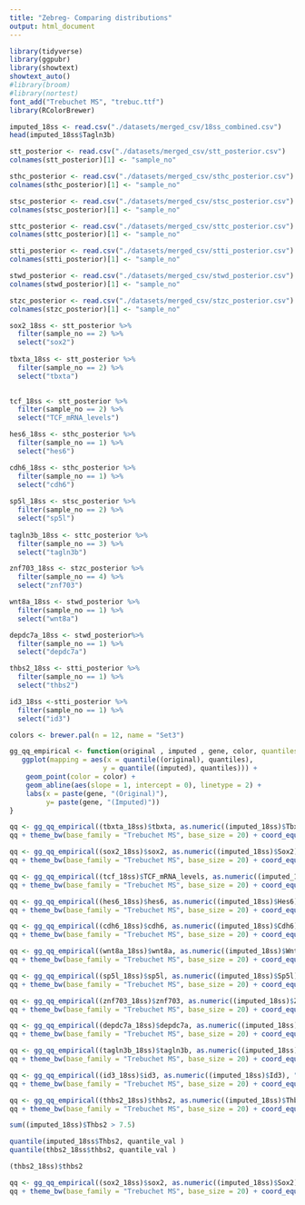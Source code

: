 ```yaml
---
title: "Zebreg- Comparing distributions"
output: html_document
---
```


```r

library(tidyverse)
library(ggpubr)
library(showtext)
showtext_auto()
#library(broom)
#library(nortest)
font_add("Trebuchet MS", "trebuc.ttf")
library(RColorBrewer)
```

```r
imputed_18ss <- read.csv("./datasets/merged_csv/18ss_combined.csv")
head(imputed_18ss$Tagln3b)

stt_posterior <- read.csv("./datasets/merged_csv/stt_posterior.csv")
colnames(stt_posterior)[1] <- "sample_no"

sthc_posterior <- read.csv("./datasets/merged_csv/sthc_posterior.csv")
colnames(sthc_posterior)[1] <- "sample_no"

stsc_posterior <- read.csv("./datasets/merged_csv/stsc_posterior.csv")
colnames(stsc_posterior)[1] <- "sample_no"

sttc_posterior <- read.csv("./datasets/merged_csv/sttc_posterior.csv")
colnames(sttc_posterior)[1] <- "sample_no"

stti_posterior <- read.csv("./datasets/merged_csv/stti_posterior.csv")
colnames(stti_posterior)[1] <- "sample_no"

stwd_posterior <- read.csv("./datasets/merged_csv/stwd_posterior.csv")
colnames(stwd_posterior)[1] <- "sample_no"

stzc_posterior <- read.csv("./datasets/merged_csv/stzc_posterior.csv")
colnames(stzc_posterior)[1] <- "sample_no"

```

```r

sox2_18ss <- stt_posterior %>% 
  filter(sample_no == 2) %>%
  select("sox2")
  
tbxta_18ss <- stt_posterior %>% 
  filter(sample_no == 2) %>%
  select("tbxta")
  

tcf_18ss <- stt_posterior %>% 
  filter(sample_no == 2) %>%
  select("TCF_mRNA_levels")

hes6_18ss <- sthc_posterior %>%
  filter(sample_no == 1) %>%
  select("hes6")

cdh6_18ss <- sthc_posterior %>%
  filter(sample_no == 1) %>%
  select("cdh6")
  
sp5l_18ss <- stsc_posterior %>%
  filter(sample_no == 2) %>%
  select("sp5l")
  
tagln3b_18ss <- sttc_posterior %>%
  filter(sample_no == 3) %>%
  select("tagln3b")

znf703_18ss <- stzc_posterior %>%
  filter(sample_no == 4) %>%
  select("znf703")

wnt8a_18ss <- stwd_posterior %>%
  filter(sample_no == 1) %>%
  select("wnt8a")

depdc7a_18ss <- stwd_posterior%>%
  filter(sample_no == 1) %>%
  select("depdc7a")

thbs2_18ss <- stti_posterior %>%
  filter(sample_no == 1) %>%
  select("thbs2")

id3_18ss <-stti_posterior %>%
  filter(sample_no == 1) %>%
  select("id3")


```

```r
colors <- brewer.pal(n = 12, name = "Set3")

gg_qq_empirical <- function(original , imputed , gene, color, quantiles = seq(0,1,0.01)){
   ggplot(mapping = aes(x = quantile((original), quantiles), 
                       y = quantile((imputed), quantiles))) + 
    geom_point(color = color) +
    geom_abline(aes(slope = 1, intercept = 0), linetype = 2) +
    labs(x = paste(gene, "(Original)"),
         y= paste(gene, "(Imputed)"))
}

```

```r

qq <- gg_qq_empirical((tbxta_18ss)$tbxta, as.numeric((imputed_18ss)$Tbxta), "tbxta", "brown3")
qq + theme_bw(base_family = "Trebuchet MS", base_size = 20) + coord_equal()

qq <- gg_qq_empirical((sox2_18ss)$sox2, as.numeric((imputed_18ss)$Sox2), "sox2", "chartreuse3")
qq + theme_bw(base_family = "Trebuchet MS", base_size = 20) + coord_equal()

qq <- gg_qq_empirical((tcf_18ss)$TCF_mRNA_levels, as.numeric((imputed_18ss)$TCF), "TCF", "cyan1")
qq + theme_bw(base_family = "Trebuchet MS", base_size = 20) + coord_equal()

qq <- gg_qq_empirical((hes6_18ss)$hes6, as.numeric((imputed_18ss)$Hes6), "hes6", "brown1")
qq + theme_bw(base_family = "Trebuchet MS", base_size = 20) + coord_equal()

qq <- gg_qq_empirical((cdh6_18ss)$cdh6, as.numeric((imputed_18ss)$Cdh6), "cdh6", "darkolivegreen3")
qq + theme_bw(base_family = "Trebuchet MS", base_size = 20) + coord_equal()

qq <- gg_qq_empirical((wnt8a_18ss)$wnt8a, as.numeric((imputed_18ss)$Wnt8a), "wnt8a", "darkslategray3")
qq + theme_bw(base_family = "Trebuchet MS", base_size = 20) + coord_equal()

qq <- gg_qq_empirical((sp5l_18ss)$sp5l, as.numeric((imputed_18ss)$Sp5l), "sp5l", "darkorange1")
qq + theme_bw(base_family = "Trebuchet MS", base_size = 20) + coord_equal()

qq <- gg_qq_empirical((znf703_18ss)$znf703, as.numeric((imputed_18ss)$Znf703), "znf703", "deeppink1")
qq + theme_bw(base_family = "Trebuchet MS", base_size = 20) + coord_equal()

qq <- gg_qq_empirical((depdc7a_18ss)$depdc7a, as.numeric((imputed_18ss)$Depdc7a), "depdc7a", "blueviolet")
qq + theme_bw(base_family = "Trebuchet MS", base_size = 20) + coord_equal()

qq <- gg_qq_empirical((tagln3b_18ss)$tagln3b, as.numeric((imputed_18ss)$Tagln3b), "tagln3b", "coral")
qq + theme_bw(base_family = "Trebuchet MS", base_size = 20) + coord_equal()

qq <- gg_qq_empirical((id3_18ss)$id3, as.numeric((imputed_18ss)$Id3), "id3", "deepskyblue3")
qq + theme_bw(base_family = "Trebuchet MS", base_size = 20) + coord_equal()

qq <- gg_qq_empirical((thbs2_18ss)$thbs2, as.numeric((imputed_18ss)$Thbs2), "thbs2", "deepskyblue")
qq + theme_bw(base_family = "Trebuchet MS", base_size = 20) + coord_equal()

sum((imputed_18ss)$Thbs2 > 7.5)

quantile(imputed_18ss$Thbs2, quantile_val )
quantile(thbs2_18ss$thbs2, quantile_val )

(thbs2_18ss)$thbs2

```

```r
qq <- gg_qq_empirical((sox2_18ss)$sox2, as.numeric((imputed_18ss)$Sox2), "sox2", "chartreuse3")
qq + theme_bw(base_family = "Trebuchet MS", base_size = 20) + coord_equal()

```


